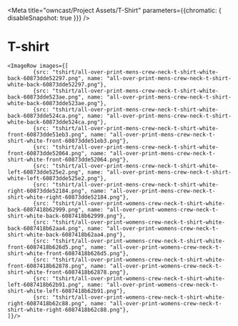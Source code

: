 
<Meta title="owncast/Project Assets/T-Shirt" parameters={{chromatic: { disableSnapshot: true }}} />

# T-shirt

    <ImageRow images={[
    		{src: "tshirt/all-over-print-mens-crew-neck-t-shirt-white-back-60873dde52297.png", name: "all-over-print-mens-crew-neck-t-shirt-white-back-60873dde52297.png"},
    		{src: "tshirt/all-over-print-mens-crew-neck-t-shirt-white-back-60873dde523ae.png", name: "all-over-print-mens-crew-neck-t-shirt-white-back-60873dde523ae.png"},
    		{src: "tshirt/all-over-print-mens-crew-neck-t-shirt-white-back-60873dde524ca.png", name: "all-over-print-mens-crew-neck-t-shirt-white-back-60873dde524ca.png"},
    		{src: "tshirt/all-over-print-mens-crew-neck-t-shirt-white-front-60873dde51eb3.png", name: "all-over-print-mens-crew-neck-t-shirt-white-front-60873dde51eb3.png"},
    		{src: "tshirt/all-over-print-mens-crew-neck-t-shirt-white-front-60873dde52064.png", name: "all-over-print-mens-crew-neck-t-shirt-white-front-60873dde52064.png"},
    		{src: "tshirt/all-over-print-mens-crew-neck-t-shirt-white-left-60873dde525e2.png", name: "all-over-print-mens-crew-neck-t-shirt-white-left-60873dde525e2.png"},
    		{src: "tshirt/all-over-print-mens-crew-neck-t-shirt-white-right-60873dde52184.png", name: "all-over-print-mens-crew-neck-t-shirt-white-right-60873dde52184.png"},
    		{src: "tshirt/all-over-print-womens-crew-neck-t-shirt-white-back-6087418b62999.png", name: "all-over-print-womens-crew-neck-t-shirt-white-back-6087418b62999.png"},
    		{src: "tshirt/all-over-print-womens-crew-neck-t-shirt-white-back-6087418b62aa4.png", name: "all-over-print-womens-crew-neck-t-shirt-white-back-6087418b62aa4.png"},
    		{src: "tshirt/all-over-print-womens-crew-neck-t-shirt-white-front-6087418b626d5.png", name: "all-over-print-womens-crew-neck-t-shirt-white-front-6087418b626d5.png"},
    		{src: "tshirt/all-over-print-womens-crew-neck-t-shirt-white-front-6087418b62878.png", name: "all-over-print-womens-crew-neck-t-shirt-white-front-6087418b62878.png"},
    		{src: "tshirt/all-over-print-womens-crew-neck-t-shirt-white-left-6087418b62b91.png", name: "all-over-print-womens-crew-neck-t-shirt-white-left-6087418b62b91.png"},
    		{src: "tshirt/all-over-print-womens-crew-neck-t-shirt-white-right-6087418b62c88.png", name: "all-over-print-womens-crew-neck-t-shirt-white-right-6087418b62c88.png"},
    ]}/>

